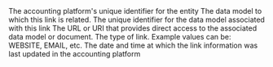 <ResponseField name="platform_id" type="string" required>
  The accounting platform's unique identifier for the entity
</ResponseField>

<ResponseField name="data_model" type="string" required>
  The data model to which this link is related.
</ResponseField>

<ResponseField name="data_model_id" type="string" required>
  The unique identifier for the data model associated with this link
</ResponseField>

<ResponseField name="link" type="string" required>
  The URL or URI that provides direct access to the associated data model or document.
</ResponseField>

<ResponseField name="type" type="enum" optional>
  The type of link. Example values can be: WEBSITE, EMAIL, etc.
</ResponseField>

<ResponseField name="updated_at" type="date" required>
  The date and time at which the link information was last updated in the accounting platform
</ResponseField>
